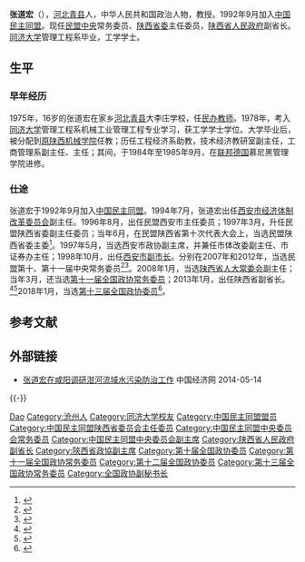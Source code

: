 '''张道宏'''（{{bd|1959年|3月|catIdx=Zhang张}}），[[河北|河北]][[青县|青县]]人，中华人民共和国政治人物，教授。1992年9月加入[[中国民主同盟|中国民主同盟]]。现任[[民盟中央|民盟中央]]常务委员、[[中国民主同盟陕西省委员会|陕西省委]]主任委员，[[陕西省人民政府|陕西省人民政府]]副省长。[[同济大学|同济大学]]管理工程系毕业，工学学士。

== 生平 ==
=== 早年经历 ===
1975年，16岁的张道宏在家乡[[河北|河北]][[青县|青县]]大李庄学校，任[[民办教师|民办教师]]。1978年，考入[[同济大学|同济大学]]管理工程系机械工业管理工程专业学习，获工学学士学位。大学毕业后，被分配到[[西安理工大学|原陕西机械学院]]任教；历任工程经济系助教，技术经济教研室副主任，工商管理系副主任、主任；其间，于1984年至1985年9月，在[[联邦德国|联邦德国]]慕尼黑管理学院进修。

=== 仕途 ===
张道宏于1992年9月加入[[中国民主同盟|中国民主同盟]]。1994年7月，张道宏出任[[西安市|西安市]][[中华人民共和国国家经济体制改革委员会|经济体制改革委员会]]副主任。1996年8月，出任民盟西安市主任委员；1997年3月，升任民盟陕西省委副主任委员；当年6月，在民盟陕西省第十次代表大会上，当选民盟陕西省委主委<ref>{{Cite web |url=http://www.mmsxsw.org.cn/sxmm_1.asp |title=民盟陕西省委概况 |access-date=2013-04-08 |archive-date=2018-01-27 |archive-url=https://web.archive.org/web/20180127004603/http://www.mmsxsw.org.cn/sxmm_1.asp }}</ref>。1997年5月，当选西安市政协副主席，并兼任市体改委副主任、市证券办主任；1998年10月，出任[[西安市|西安市]][[市长|副市长]]。分别在2007年和2012年，当选民盟第十、第十一届中央常务委员<ref>{{Cite web |url=http://www.dem-league.org.cn/mmgk/1193/34958.aspx |title=中国民主同盟第十届中央委员会主席、副主席、常委、秘书长、委员名单 |access-date=2013-04-08 |archive-date=2018-04-27 |archive-url=https://web.archive.org/web/20180427021820/http://www.dem-league.org.cn/mmgk/1193/34958.aspx }}</ref><ref>{{Cite web |url=http://news.china.com.cn/politics/2012-12/14/content_27412185.htm |title=民盟第11届中央委员会主席、副主席、常务委员名单 |access-date=2013-04-08 |archive-date=2018-01-27 |archive-url=https://web.archive.org/web/20180127004617/http://news.china.com.cn/politics/2012-12/14/content_27412185.htm }}</ref>。2008年1月，当选[[陕西省人大常委会|陕西省人大常委会]]副主任；当年3月，还当选[[中国人民政治协商会议第十一届全国委员会委员名单#常务委员|第十一届全国政协常务委员]]；2013年1月，出任陕西省副省长。<ref>{{Cite web |url=http://knews.shaanxi.gov.cn/IssuedContentAction.do?dispatch=vContNrForZfld&contentid=138603 |title=张道宏简历 |access-date=2013-04-08 |archive-date=2016-04-02 |archive-url=https://web.archive.org/web/20160402161130/http://knews.shaanxi.gov.cn/IssuedContentAction.do?dispatch=vContNrForZfld&contentid=138603 }}</ref><ref>{{cite web|accessdate=2014-06-27|url=http://district.ce.cn/newarea/sddy/201302/04/t20130204_24091928.shtml|title=张道宏、白阿莹、庄长兴、王莉霞新任陕西副省长 朱静芝、郑小明不再担任|publisher=中国经济网|archive-date=2019-06-05|archive-url=https://web.archive.org/web/20190605064257/http://district.ce.cn/newarea/sddy/201302/04/t20130204_24091928.shtml}}</ref>2018年1月，当选[[中国人民政治协商会议第十三届全国委员会委员名单|第十三届全国政协委员]]<ref>{{Cite web|url=http://sports.163.com/18/0126/06/D92BRKK400051C89.html|title=中国人民政治协商会议第十三届全国委员会委员名单|accessdate=2018-01-26|last=|work=网易|archive-url=https://web.archive.org/web/20180127143232/http://sports.163.com/18/0126/06/D92BRKK400051C89.html|archive-date=2018-01-27|dead-url=yes}}</ref>。

== 参考文献 ==
{{reflist}}

== 外部链接 ==
* [http://sn.ce.cn/gd/201402/27/t20140227_1370901.shtml 张道宏在咸阳调研泔河流域水污染防治工作] {{Wayback|url=http://sn.ce.cn/gd/201402/27/t20140227_1370901.shtml |date=20140830015632 }} 中国经济网 2014-05-14
{{-}}
{{start box}}
{{s-gov}}
{{s-before|[[桂中岳|桂中岳]]}}
{{s-title|[[中国民主同盟陕西省委员会|中国民主同盟陕西省委员会]]主任委员|2007年6月－至今}}
{{s-inc|}}
{{s-edu}}
{{s-before|[[桂中岳|桂中岳]]}}
{{s-title|[[陕西社会主义学院|陕西社会主义学院]]院长|2009年2月－2013年2月}} 
{{s-after|[[李进权|李进权]]}}
{{s-new|reason=院校合并}}
{{s-title|[[西安文理学院|西安文理学院]]院长|2005年11月－2011年3月}} 
{{s-after|[[徐可为|徐可为]]}}
{{end box}}

{{Navboxes 
| title  = 张道宏在[[中国民主同盟|中国民主同盟]]的职务
| list1  =
{{中国民主同盟第九届中央委员会}}
{{中国民主同盟第十届中央委员会}}
{{中国民主同盟第十一届中央委员会}}
{{中国民主同盟第十二届中央委员会}}
}}

{{Authority control}}
{{DEFAULTSORT:Zhang张}}
[[Category:张姓|Dao]]
[[Category:沧州人|Category:沧州人]]
[[Category:同济大学校友|Category:同济大学校友]]
[[Category:中国民主同盟盟员|Category:中国民主同盟盟员]]
[[Category:中国民主同盟陕西省委员会主任委员|Category:中国民主同盟陕西省委员会主任委员]]
[[Category:中国民主同盟中央委员会常务委员|Category:中国民主同盟中央委员会常务委员]]
[[Category:中国民主同盟中央委员会副主席|Category:中国民主同盟中央委员会副主席]]
[[Category:陕西省人民政府副省长|Category:陕西省人民政府副省长]]
[[Category:陝西省政協副主席|Category:陝西省政協副主席]]
[[Category:第十届全国政协委员|Category:第十届全国政协委员]]
[[Category:第十一届全国政协常务委员|Category:第十一届全国政协常务委员]]
[[Category:第十二届全国政协委员|Category:第十二届全国政协委员]]
[[Category:第十三届全国政协常务委员|Category:第十三届全国政协常务委员]]
[[Category:全国政协副秘书长|Category:全国政协副秘书长]]